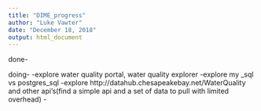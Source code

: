 ```yaml
---
title: "DIME_progress"
author: "Luke Vawter"
date: "December 18, 2018"
output: html_document
---
```

done-

doing-
-explore water quality portal, water quality explorer
-explore my _sql vs postgres_sql
-explore http://datahub.chesapeakebay.net/WaterQuality 
and other api's(find a simple api and a set of data to pull with limited overhead)
-